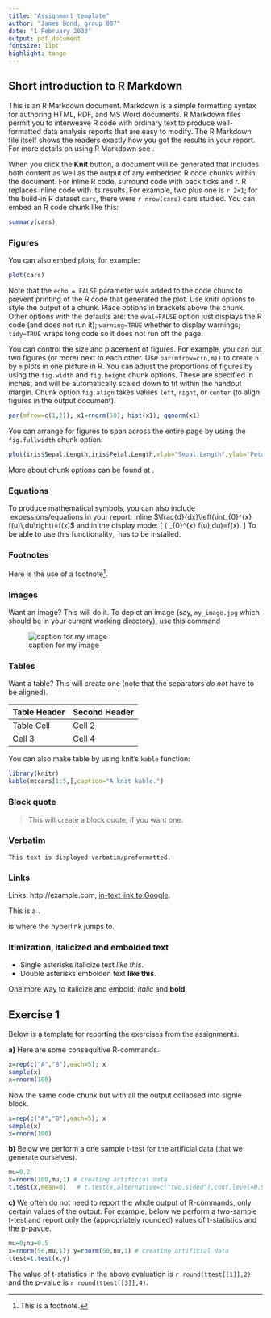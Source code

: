 ```yaml
---
title: "Assignment template"
author: "James Bond, group 007"
date: "1 February 2033"
output: pdf_document
fontsize: 11pt
highlight: tango
---
```


## Short introduction to R Markdown

This is an R Markdown document. Markdown is a simple formatting syntax for authoring HTML, PDF, and MS Word documents. R Markdown files permit you to interweave R code with ordinary text to produce well-formatted data analysis reports that are easy to modify. The R Markdown file itself shows the readers exactly how you got the results in your report.
For more details on using R Markdown see [\color{blue}{\underline{http://rmarkdown.rstudio.com}}](http://rmarkdown.rstudio.com).

When you click the **Knit** button, a document will be generated that includes both content as well as the output of any embedded R code chunks within the document. 
For inline R code, surround code with back ticks and r. R replaces inline code with its results. For example, two plus one is `r 2+1`;
for the build-in R dataset `cars`, there were `r nrow(cars)` 
cars studied. You can embed an R code chunk like this:

```r
summary(cars)
```

### Figures

You can also embed plots, for example:

```r
plot(cars)
```

Note that the `echo = FALSE` parameter was added to the code chunk to prevent printing of the R code that generated the plot. Use knitr options to style the output of a chunk. Place options in brackets above the chunk.
Other options with the defaults are: the `eval=FALSE` option just displays the R code (and does not run it); `warning=TRUE` whether to display warnings; `tidy=TRUE` wraps long code so it does not run off the page.

You can control the size and placement of figures. For example, 
you can put two figures (or more) next to each other. 
Use `par(mfrow=c(n,m))` to create `n` by `m` plots in one picture in R.
You can adjust the proportions of figures by using the `fig.width` 
and `fig.height` chunk options. These are specified in inches, 
and will be automatically scaled down to fit within the handout margin.
Chunk option `fig.align`  takes values `left`, `right`, or `center` 
(to align figures in the output document).

```r
par(mfrow=c(1,2)); x1=rnorm(50); hist(x1); qqnorm(x1)
```

You can arrange for figures to span across the entire page by using 
the `fig.fullwidth` chunk option. 

```r
plot(iris$Sepal.Length,iris$Petal.Length,xlab="Sepal.Length",ylab="Petal.Length")
```

More about chunk options can be found at [\color{blue}{\underline{https://yihui.name/knitr/options/}}](https://yihui.name/knitr/options/).


### Equations

To produce mathematical symbols, you can also include \LaTeX\ expessions/equations in your report:
inline $\frac{d}{dx}\left(\int_{0}^{x} f(u)\,du\right)=f(x)$ and 
in the display mode:
\[
\frac{d}{dx}\left( \int_{0}^{x} f(u)\,du\right)=f(x).
\]
To be able to use this functionality, \LaTeX\ has to be installed.
 
### Footnotes

Here is the use of a footnote^[This is a footnote.]. 


### Images
Want an image? This will do it. 
To depict an image (say, `my_image.jpg` which should be in your current working directory), use this command 

![caption for my image](my_image.jpg)

### Tables  

Want a table? This will create one (note that the separators 
*do not* have to be aligned).

Table Header  | Second Header
------------- | -------------
Table Cell    | Cell 2
Cell 3        | Cell 4 


You can also make table by using knit's `kable` function:

```r
library(knitr)
kable(mtcars[1:5,],caption="A knit kable.")
```

### Block quote
> This will create a block quote, 
> if you want one.

### Verbatim
```
This text is displayed verbatim/preformatted.
```

### Links
Links: http://example.com, [in-text link to Google](http://google.com).

This is a \hyperlink{target1}{{\color{blue}{\underline{hyperlink}}}}.

\hypertarget{target1}{{\color{blue}{\underline{This}}}} is where the hyperlink jumps to.

### Itimization, italicized and embolded text
- Single asterisks italicize text *like this*. 
- Double asterisks embolden text **like this**.

One more way to italicize and embold: _italic_ and __bold__.



 

## Exercise 1 
Below is a template for reporting the exercises from the assignments.

**a)** Here are some consequitive R-commands.
```r
x=rep(c("A","B"),each=5); x
sample(x)
x=rnorm(100)
```
Now the same code chunk but with all the output collapsed into signle block.
```r
x=rep(c("A","B"),each=5); x
sample(x)
x=rnorm(100)
```

**b)** Below we perform a one sample t-test for the artificial data 
(that we generate ourselves).
```r
mu=0.2
x=rnorm(100,mu,1) # creating artificial data
t.test(x,mean=0)   # t.test(x,alternative=c("two.sided"),conf.level=0.95,mu=10)
```

**c)** We often do not need to report the whole output of R-commands, only certain values of the output. For example, below we perform a two-sample t-test and report only the (appropriately rounded) values of t-statistics and the p-pavue.

```r
mu=0;nu=0.5
x=rnorm(50,mu,1); y=rnorm(50,nu,1) # creating artificial data
ttest=t.test(x,y) 
```

The value of t-statistics in the above evaluation is  `r round(ttest[[1]],2)` and the p-value is `r round(ttest[[3]],4)`.
  
